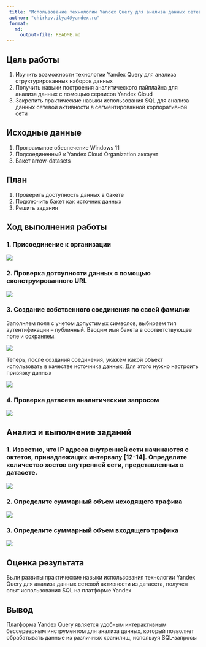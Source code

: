 ```yaml
---
 title: "Использование технологии Yandex Query для анализа данных сетевой активности"
 author: "chirkov.ilya4@yandex.ru"
 format: 
   md:
     output-file: README.md
---
```


## Цель работы

1. Изучить возможности технологии Yandex Query для анализа структурированных наборов данных
2. Получить навыки построения аналитического пайплайна для анализа данных с помощью сервисов Yandex Cloud
3. Закрепить практические навыки использования SQL для анализа данных сетевой активности в сегментированной корпоративной сети

## Исходные данные

1. Программное обеспечение Windows 11
2. Подсоединенный к Yandex Cloud Organization аккаунт
3. Бакет arrow-datasets

## План

1. Проверить доступность данных в бакете
2. Подключить бакет как источник данных
3. Решить задания

## Ход выполнения работы

### 1. Присоединение к организации 

  ![](img/1.png)
  
### 2. Проверка дотсупности данных с помощью сконструированного URL

  ![](img/2.png)
  
### 3. Cоздание собственного соединения по своей фамилии 

 Заполняем поля с учетом допустимых символов, выбираем тип аутентификации – публичный. Вводим имя бакета в соответствующее поле и сохраняем.

  ![](img/3.png)

Теперь, после создания соединения, укажем какой объект использовать в качестве источника данных. Для этого нужно настроить привязку данных

  ![](img/4.png)
  
### 4. Проверка датасета аналитическим запросом

  ![](img/5.png)

## Анализ и выполнение заданий

### 1. Известно, что IP адреса внутренней сети начинаются с октетов, принадлежащих интервалу [12-14]. Определите количество хостов внутренней сети, представленных в датасете.

  ![](img/6.png)
  
### 2. Определите суммарный объем исходящего трафика

  ![](img/7.png)

### 3. Определите суммарный объем входящего трафика

  ![](img/8.png)

## Оценка результата

  Были развиты практические навыки использования технологии Yandex Query для анализа данных сетевой активности из датасета, получен опыт использования SQL на платформе Yandex

## Вывод 

  Платформа Yandex Query является удобным интерактивным бессерверным инструментом для анализа данных, который позволяет обрабатывать данные из различных хранилищ, используя SQL-запросы